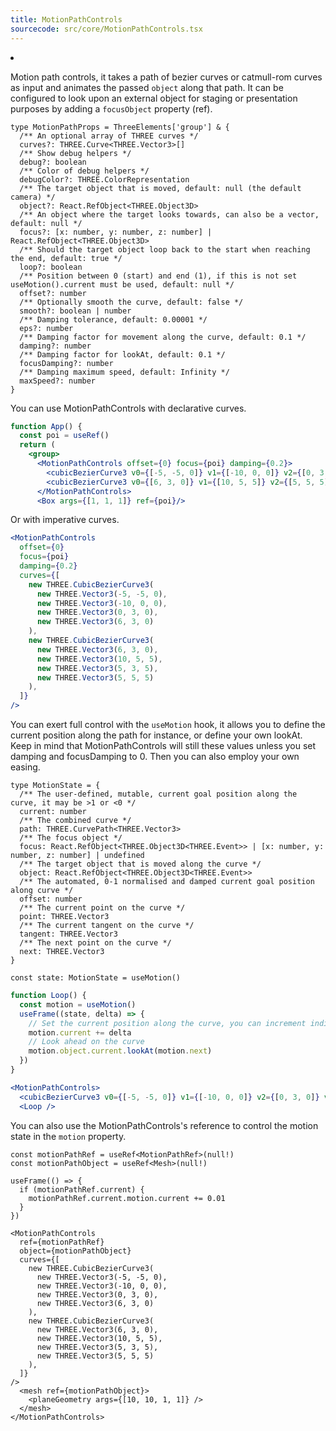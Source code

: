 ```yaml
---
title: MotionPathControls
sourcecode: src/core/MotionPathControls.tsx
---
```


<Grid cols={4}>
  <li>
    <Codesandbox id="2y73c6" />
  </li>
</Grid>

Motion path controls, it takes a path of bezier curves or catmull-rom curves as input and animates the passed `object` along that path. It can be configured to look upon an external object for staging or presentation purposes by adding a `focusObject` property (ref).

```tsx
type MotionPathProps = ThreeElements['group'] & {
  /** An optional array of THREE curves */
  curves?: THREE.Curve<THREE.Vector3>[]
  /** Show debug helpers */
  debug?: boolean
  /** Color of debug helpers */
  debugColor?: THREE.ColorRepresentation
  /** The target object that is moved, default: null (the default camera) */
  object?: React.RefObject<THREE.Object3D>
  /** An object where the target looks towards, can also be a vector, default: null */
  focus?: [x: number, y: number, z: number] | React.RefObject<THREE.Object3D>
  /** Should the target object loop back to the start when reaching the end, default: true */
  loop?: boolean
  /** Position between 0 (start) and end (1), if this is not set useMotion().current must be used, default: null */
  offset?: number
  /** Optionally smooth the curve, default: false */
  smooth?: boolean | number
  /** Damping tolerance, default: 0.00001 */
  eps?: number
  /** Damping factor for movement along the curve, default: 0.1 */
  damping?: number
  /** Damping factor for lookAt, default: 0.1 */
  focusDamping?: number
  /** Damping maximum speed, default: Infinity */
  maxSpeed?: number
}
```

You can use MotionPathControls with declarative curves.

```jsx
function App() {
  const poi = useRef()
  return (
    <group>
      <MotionPathControls offset={0} focus={poi} damping={0.2}>
        <cubicBezierCurve3 v0={[-5, -5, 0]} v1={[-10, 0, 0]} v2={[0, 3, 0]} v3={[6, 3, 0]} />
        <cubicBezierCurve3 v0={[6, 3, 0]} v1={[10, 5, 5]} v2={[5, 5, 5]} v3={[5, 5, 5]} />
      </MotionPathControls>
      <Box args={[1, 1, 1]} ref={poi}/>
```

Or with imperative curves.

```jsx
<MotionPathControls
  offset={0}
  focus={poi}
  damping={0.2}
  curves={[
    new THREE.CubicBezierCurve3(
      new THREE.Vector3(-5, -5, 0),
      new THREE.Vector3(-10, 0, 0),
      new THREE.Vector3(0, 3, 0),
      new THREE.Vector3(6, 3, 0)
    ),
    new THREE.CubicBezierCurve3(
      new THREE.Vector3(6, 3, 0),
      new THREE.Vector3(10, 5, 5),
      new THREE.Vector3(5, 3, 5),
      new THREE.Vector3(5, 5, 5)
    ),
  ]}
/>
```

You can exert full control with the `useMotion` hook, it allows you to define the current position along the path for instance, or define your own lookAt. Keep in mind that MotionPathControls will still these values unless you set damping and focusDamping to 0. Then you can also employ your own easing.

```tsx
type MotionState = {
  /** The user-defined, mutable, current goal position along the curve, it may be >1 or <0 */
  current: number
  /** The combined curve */
  path: THREE.CurvePath<THREE.Vector3>
  /** The focus object */
  focus: React.RefObject<THREE.Object3D<THREE.Event>> | [x: number, y: number, z: number] | undefined
  /** The target object that is moved along the curve */
  object: React.RefObject<THREE.Object3D<THREE.Event>>
  /** The automated, 0-1 normalised and damped current goal position along curve */
  offset: number
  /** The current point on the curve */
  point: THREE.Vector3
  /** The current tangent on the curve */
  tangent: THREE.Vector3
  /** The next point on the curve */
  next: THREE.Vector3
}

const state: MotionState = useMotion()
```

```jsx
function Loop() {
  const motion = useMotion()
  useFrame((state, delta) => {
    // Set the current position along the curve, you can increment indiscriminately for a loop
    motion.current += delta
    // Look ahead on the curve
    motion.object.current.lookAt(motion.next)
  })
}

<MotionPathControls>
  <cubicBezierCurve3 v0={[-5, -5, 0]} v1={[-10, 0, 0]} v2={[0, 3, 0]} v3={[6, 3, 0]} />
  <Loop />
```

You can also use the MotionPathControls's reference to control the motion state in the `motion` property.

```tsx
const motionPathRef = useRef<MotionPathRef>(null!)
const motionPathObject = useRef<Mesh>(null!)

useFrame(() => {
  if (motionPathRef.current) {
    motionPathRef.current.motion.current += 0.01
  }
})

<MotionPathControls
  ref={motionPathRef}
  object={motionPathObject}
  curves={[
    new THREE.CubicBezierCurve3(
      new THREE.Vector3(-5, -5, 0),
      new THREE.Vector3(-10, 0, 0),
      new THREE.Vector3(0, 3, 0),
      new THREE.Vector3(6, 3, 0)
    ),
    new THREE.CubicBezierCurve3(
      new THREE.Vector3(6, 3, 0),
      new THREE.Vector3(10, 5, 5),
      new THREE.Vector3(5, 3, 5),
      new THREE.Vector3(5, 5, 5)
    ),
  ]}
/>
  <mesh ref={motionPathObject}>
    <planeGeometry args={[10, 10, 1, 1]} />
  </mesh>
</MotionPathControls>
```